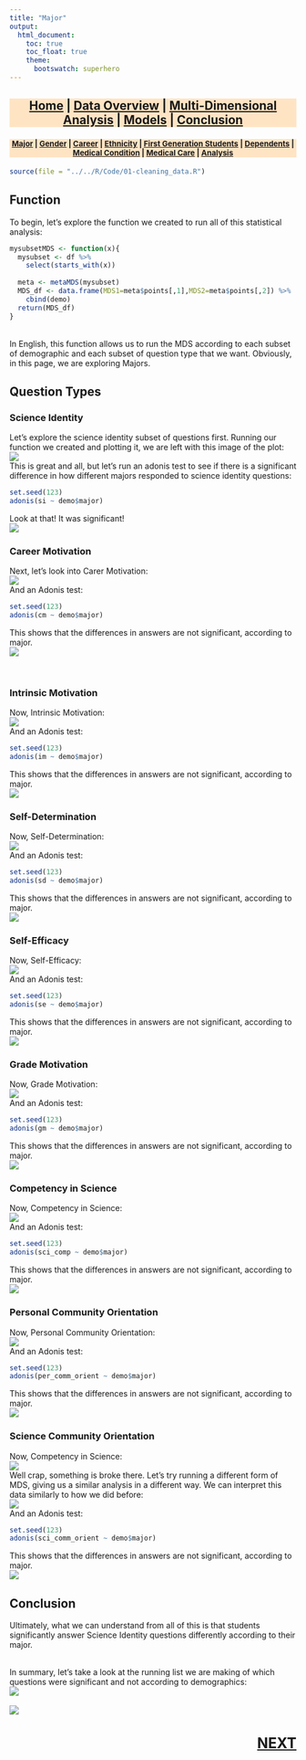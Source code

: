 ```yaml
---
title: "Major"
output:
  html_document:
    toc: true
    toc_float: true
    theme:
      bootswatch: superhero
---
```


<h3 style="background-color:bisque;text-align:center;font-size:150%;">[Home](https://pbischoff3.github.io/Projects/BIOL_3100) | [Data Overview](https://pbischoff3.github.io/Projects/BIOL_3100/data_overview/) | [Multi-Dimensional Analysis](https://pbischoff3.github.io/Projects/BIOL_3100/multi_dimensional_analysis/) | [Models](https://pbischoff3.github.io/Projects/BIOL_3100/models/) | [Conclusion](https://pbischoff3.github.io/Projects/BIOL_3100/Conclusion/)</h3>

<h4 style="background-color:bisque;text-align:center;font-size:95%;">[Major](https://pbischoff3.github.io/Projects/BIOL_3100/multi_dimensional_analysis/Major/) | [Gender](https://pbischoff3.github.io/Projects/BIOL_3100/multi_dimensional_analysis/Gender/) | [Career](https://pbischoff3.github.io/Projects/BIOL_3100/multi_dimensional_analysis/career/) | [Ethnicity](https://pbischoff3.github.io/Projects/BIOL_3100/multi_dimensional_analysis/Ethnicity/) | [First Generation Students](https://pbischoff3.github.io/Projects/BIOL_3100/multi_dimensional_analysis/fgs/) | [Dependents](https://pbischoff3.github.io/Projects/BIOL_3100/multi_dimensional_analysis/dependents/)      | [Medical Condition](https://pbischoff3.github.io/Projects/BIOL_3100/multi_dimensional_analysis/medical_condition/) | [Medical Care](https://pbischoff3.github.io/Projects/BIOL_3100/multi_dimensional_analysis/medical_care/) | [Analysis](https://pbischoff3.github.io/Projects/BIOL_3100/multi_dimensional_analysis/analysis/)</h4>
  
```r
source(file = "../../R/Code/01-cleaning_data.R")
```


## Function
To begin, let's explore the function we created to run all of this statistical analysis:
```r
mysubsetMDS <- function(x){
  mysubset <- df %>% 
    select(starts_with(x))
  
  meta <- metaMDS(mysubset)
  MDS_df <- data.frame(MDS1=meta$points[,1],MDS2=meta$points[,2]) %>%
    cbind(demo)
  return(MDS_df)
}
```
<br>
In English, this function allows us to run the MDS according to each subset of demographic and each subset of question type that we want. Obviously, in this page, we are exploring Majors.

## Question Types
### Science Identity
Let's explore the science identity subset of questions first. Running our function we created and plotting it, we are left with this image of the plot:<br>
![](../../R/Images/major/si.png)
<br> This is great and all, but let's run an adonis test to see if there is a significant difference in how different majors responded to science identity questions:
```r
set.seed(123)
adonis(si ~ demo$major)
```
Look at that! It was significant! <br>
![](../../R/Images/what_is_MDS/yes.gif)
<br>

### Career Motivation
Next, let's look into Carer Motivation: <br>
![](../../R/Images/major/cm.png)
<br>
And an Adonis test:
```r
set.seed(123)
adonis(cm ~ demo$major)
```
This shows that the differences in answers are not significant, according to major. <br>
![](../../R/Images/what_is_MDS/no.gif)

<br>

### Intrinsic Motivation
Now, Intrinsic Motivation: <br>
![](../../R/Images/major/im.png)
<br>
And an Adonis test:
```r
set.seed(123)
adonis(im ~ demo$major)
```
This shows that the differences in answers are not significant, according to major. <br>
![](../../R/Images/what_is_MDS/no.gif)

### Self-Determination
Now, Self-Determination: <br>
![](../../R/Images/major/sd.png)
<br>
And an Adonis test:
```r
set.seed(123)
adonis(sd ~ demo$major)
```
This shows that the differences in answers are not significant, according to major. <br>
![](../../R/Images/what_is_MDS/no.gif)

### Self-Efficacy
Now, Self-Efficacy: <br>
![](../../R/Images/major/se.png)
<br>
And an Adonis test:
```r
set.seed(123)
adonis(se ~ demo$major)
```
This shows that the differences in answers are not significant, according to major. <br>
![](../../R/Images/what_is_MDS/no.gif)

### Grade Motivation
Now, Grade Motivation: <br>
![](../../R/Images/major/gm.png)
<br>
And an Adonis test:
```r
set.seed(123)
adonis(gm ~ demo$major)
```
This shows that the differences in answers are not significant, according to major. <br>
![](../../R/Images/what_is_MDS/no.gif)

### Competency in Science
Now, Competency in Science: <br>
![](../../R/Images/major/sci_comp.png)
<br>
And an Adonis test:
```r
set.seed(123)
adonis(sci_comp ~ demo$major)
```
This shows that the differences in answers are not significant, according to major. <br>
![](../../R/Images/what_is_MDS/no.gif)

### Personal Community Orientation
Now, Personal Community Orientation: <br>
![](../../R/Images/major/per_comm_orient.png)
<br>
And an Adonis test:
```r
set.seed(123)
adonis(per_comm_orient ~ demo$major)
```
This shows that the differences in answers are not significant, according to major. <br>
![](../../R/Images/what_is_MDS/no.gif)

### Science Community Orientation
Now, Competency in Science: <br>
![](../../R/Images/major/sci_comm_orient1.png)
<br> Well crap, something is broke there. Let's try running a different form of MDS, giving us a similar analysis in a different way. We can interpret this data similarly to how we did before:
<br> 
![](../../R/Images/major/sci_comm_orient2.png)
<br>
And an Adonis test:
```r
set.seed(123)
adonis(sci_comm_orient ~ demo$major)
```
This shows that the differences in answers are not significant, according to major. <br>
![](../../R/Images/what_is_MDS/no.gif)

## Conclusion
Ultimately, what we can understand from all of this is that students significantly answer Science Identity questions differently according to their major.

<br>
In summary, let's take a look at the running list we are making of which questions were significant and not according to demographics: <br>
![](../../R/Images/major/table.png)
<br> <br>
![](../../R/Images/major/conclusion.gif)

<h3 style="text-align:right;font-size:180%;">[**NEXT**](https://pbischoff3.github.io/Projects/BIOL_3100/multi_dimensional_analysis/Gender/)